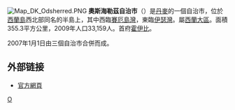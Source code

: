 [[File:Map_DK_Odsherred.PNG|right]]
'''奧斯海勒茲自治市'''（{{lang-da|Odsherred Kommune}}）是[[丹麥|丹麥]]的一個自治市，位於[[西蘭島|西蘭島]]西北部同名的半島上，其中西臨[[賽厄島灣|賽厄島灣]]，東臨[[伊瑟灣|伊瑟灣]]。屬[[西蘭大區|西蘭大區]]。面積355.3平方公里，2009年人口33,159人。首府[[霍伊比|霍伊比]]。

2007年1月1日由三個自治市合併而成。
==外部链接==
* [http://www.odsherred.dk/ 官方網頁] {{Wayback|url=http://www.odsherred.dk/ |date=20130830041135 }}
{{丹麥自治市}}
[[Category:丹麥市鎮|O]]